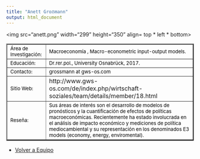 ```yaml
---
title: "Anett Groẞmann"
output: html_document
---
```

<html>
<body>
 
<img src="anett.png" width="299" height="350" align= top * left * bottom>

<table border="2">

<tr>
<td> <font size="2" color="black"> Área de Investigación: </font>
 </td>

<td> <font size="2" color="black"> Macroeconomía , Macro-econometric input-output models.  </font></td>

<tr>

<td> <font size="2" color="black"> Educación:</font>
 </td>

<td> <font size="2" color="black"> Dr.rer.pol., University Osnabrück, 2017. </font>
</td>
    
</tr>

<tr>
<td> <font size="2" color="black"> Contacto:</font> </td>

<td> <font size="2" color="black"> grossmann at gws-os.com </font> </td>

</tr>

<tr> 
<td > <font size="2" color="black"> Sitio Web: </font> </td> 
<td>  http://www.gws-os.com/de/index.php/wirtschaft-soziales/team/details/member/18.html  </td>

<tr>
<td> 
<font size="2" color="black"> Reseña: </font> </td>
<td><font size="2" color="black"> 
Sus áreas de interés son el desarrollo de modelos de pronósticos y la cuantificación de efectos de políticas macroeconómicas. Recientemente ha estado involucrada en el análisis de impacto económico y mediciones de política mediocambiental y su representación en los denominados E3 models (economy, energy, enviromental).   </font>
</td>
</tr>
</tr>


</table> 

- <a href="http://www.coforce.cl/equipo.html"> Volver a Equipo </a>

</body>


</html>